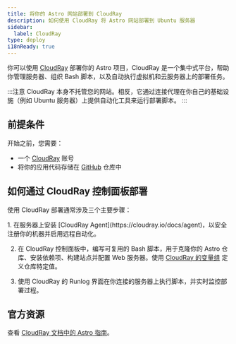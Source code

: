```yaml
---
title: 将你的 Astro 网站部署到 CloudRay
description: 如何使用 CloudRay 将 Astro 网站部署到 Ubuntu 服务器
sidebar:
  label: CloudRay
type: deploy
i18nReady: true
---
```


你可以使用 [CloudRay](https://cloudray.io) 部署你的 Astro 项目，CloudRay 是一个集中式平台，帮助你管理服务器、组织 Bash 脚本，以及自动执行虚拟机和云服务器上的部署任务。

:::注意
CloudRay 本身不托管您的网站。相反，它通过连接代理在你自己的基础设施（例如 Ubuntu 服务器）上提供自动化工具来运行部署脚本。
:::

## 前提条件

开始之前，您需要：

- 一个 [CloudRay](https://app.cloudray.io) 账号
- 将你的应用代码存储在 [GitHub](https://github.com/) 仓库中

## 如何通过 CloudRay 控制面板部署

使用 CloudRay 部署通常涉及三个主要步骤：

<Steps>
1. 在服务器上安装 [CloudRay Agent](https://cloudray.io/docs/agent)，以安全注册你的机器并启用远程自动化。

2. 在 CloudRay 控制面板中，编写可复用的 Bash 脚本，用于克隆你的 Astro 仓库、安装依赖项、构建站点并配置 Web 服务器。使用 [CloudRay 的变量组](https://cloudray.io/docs/variable-groups) 定义仓库特定值。

3. 使用 CloudRay 的 Runlog 界面在你连接的服务器上执行脚本，并实时监控部署过程。
</Steps>

## 官方资源

查看 [CloudRay 文档中的 Astro 指南](https://cloudray.io/articles/how-to-deploy-your-astro-site)。